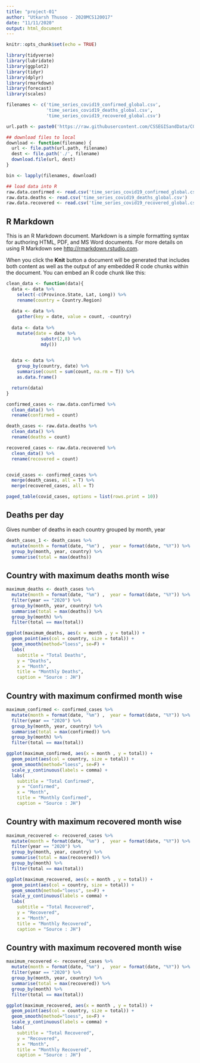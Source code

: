 ```yaml
---
title: "project-01"
author: "Utkarsh Thusoo - 2020MCS120017"
date: "11/11/2020"
output: html_document
---
```


```r
knitr::opts_chunk$set(echo = TRUE)

library(tidyverse)
library(lubridate)
library(ggplot2)
library(tidyr)
library(dplyr)
library(rmarkdown)
library(forecast)
library(scales)

filenames <- c('time_series_covid19_confirmed_global.csv', 
               'time_series_covid19_deaths_global.csv', 
               'time_series_covid19_recovered_global.csv')

url.path <- paste0('https://raw.githubusercontent.com/CSSEGISandData/COVID-19/', 'master/csse_covid_19_data/csse_covid_19_time_series/')

## download files to local
download <- function(filename) {
  url <- file.path(url.path, filename)
  dest <- file.path('./', filename)
  download.file(url, dest)
}

bin <- lapply(filenames, download)

## load data into R
raw.data.confirmed <- read.csv('time_series_covid19_confirmed_global.csv')
raw.data.deaths <- read.csv('time_series_covid19_deaths_global.csv')
raw.data.recovered <- read.csv('time_series_covid19_recovered_global.csv')

```

## R Markdown

This is an R Markdown document. Markdown is a simple formatting syntax for authoring HTML, PDF, and MS Word documents. For more details on using R Markdown see <http://rmarkdown.rstudio.com>.

When you click the **Knit** button a document will be generated that includes both content as well as the output of any embedded R code chunks within the document. You can embed an R code chunk like this:

```r
clean_data <- function(data){
  data <- data %>% 
    select(-c(Province.State, Lat, Long)) %>% 
    rename(country = Country.Region)
  
  data <- data %>% 
    gather(key = date, value = count, -country)
  
  data <- data %>% 
    mutate(date = date %>% 
             substr(2,8) %>% 
             mdy())

  
  data <- data %>%  
    group_by(country, date) %>% 
    summarise(count = sum(count, na.rm = T)) %>% 
    as.data.frame()

  return(data)
}

confirmed_cases <- raw.data.confirmed %>% 
  clean_data() %>% 
  rename(confirmed = count)

death_cases <- raw.data.deaths %>% 
  clean_data() %>% 
  rename(deaths = count)

recovered_cases <- raw.data.recovered %>% 
  clean_data() %>% 
  rename(recovered = count)


covid_cases <- confirmed_cases %>% 
  merge(death_cases, all = T) %>% 
  merge(recovered_cases, all = T)

paged_table(covid_cases, options = list(rows.print = 10))
```

## Deaths per day
Gives number of deaths in each country grouped by month, year


```r
death_cases_1 <- death_cases %>% 
  mutate(month = format(date, "%m") ,  year = format(date, "%Y")) %>% 
  group_by(month, year, country) %>% 
  summarise(total = max(deaths))
```

## Country with maximum deaths month wise


```r
maximum_deaths <- death_cases %>% 
  mutate(month = format(date, "%m") ,  year = format(date, "%Y")) %>% 
  filter(year == "2020") %>% 
  group_by(month, year, country) %>% 
  summarise(total = max(deaths)) %>% 
  group_by(month) %>% 
  filter(total == max(total))

ggplot(maximum_deaths, aes(x = month , y = total)) + 
  geom_point(aes(col = country, size = total)) + 
  geom_smooth(method="loess", se=F) + 
  labs(
    subtitle = "Total Deaths", 
    y = "Deaths", 
    x = "Month", 
    title = "Monthly Deaths", 
    caption = "Source : JH")
```

## Country with maximum confirmed month wise

```r
maximum_confirmed <- confirmed_cases %>% 
  mutate(month = format(date, "%m") ,  year = format(date, "%Y")) %>% 
  filter(year == "2020") %>% 
  group_by(month, year, country) %>% 
  summarise(total = max(confirmed)) %>% 
  group_by(month) %>% 
  filter(total == max(total))

ggplot(maximum_confirmed, aes(x = month , y = total)) + 
  geom_point(aes(col = country, size = total)) + 
  geom_smooth(method="loess", se=F) + 
  scale_y_continuous(labels = comma) +
  labs(
    subtitle = "Total Confirmed", 
    y = "Confirmed", 
    x = "Month", 
    title = "Monthly Confirmed", 
    caption = "Source : JH")
```

## Country with maximum recovered month wise

```r
maximum_recovered <- recovered_cases %>% 
  mutate(month = format(date, "%m") ,  year = format(date, "%Y")) %>% 
  filter(year == "2020") %>% 
  group_by(month, year, country) %>% 
  summarise(total = max(recovered)) %>% 
  group_by(month) %>% 
  filter(total == max(total))

ggplot(maximum_recovered, aes(x = month , y = total)) + 
  geom_point(aes(col = country, size = total)) + 
  geom_smooth(method="loess", se=F) + 
  scale_y_continuous(labels = comma) +
  labs(
    subtitle = "Total Recovered", 
    y = "Recovered", 
    x = "Month", 
    title = "Monthly Recovered", 
    caption = "Source : JH")
```

## Country with maximum recovered month wise

```r
maximum_recovered <- recovered_cases %>% 
  mutate(month = format(date, "%m") ,  year = format(date, "%Y")) %>% 
  filter(year == "2020") %>% 
  group_by(month, year, country) %>% 
  summarise(total = max(recovered)) %>% 
  group_by(month) %>% 
  filter(total == max(total))

ggplot(maximum_recovered, aes(x = month , y = total)) + 
  geom_point(aes(col = country, size = total)) + 
  geom_smooth(method="loess", se=F) + 
  scale_y_continuous(labels = comma) +
  labs(
    subtitle = "Total Recovered", 
    y = "Recovered", 
    x = "Month", 
    title = "Monthly Recovered", 
    caption = "Source : JH")
```


